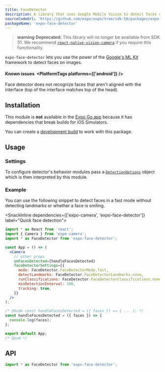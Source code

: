 ```yaml
---
title: FaceDetector
description: A library that uses Google Mobile Vision to detect faces on images.
sourceCodeUrl: 'https://github.com/expo/expo/tree/sdk-50/packages/expo-face-detector'
packageName: 'expo-face-detector'
---
```



> **warning** **Deprecated:** This library will no longer be available from SDK 51. We recommend [`react-native-vision-camera`](https://github.com/mrousavy/react-native-vision-camera) if you require this functionality.

`expo-face-detector` lets you use the power of the [Google's ML Kit](https://developers.google.com/ml-kit/vision/face-detection) framework to detect faces on images.

<PlatformsSection android ios />

#### Known issues&ensp;<PlatformTags platforms={['android']} />

Face detector does not recognize faces that aren't aligned with the interface (top of the interface matches top of the head).

## Installation

This module is **not** available in the [Expo Go app](https://expo.dev/expo-go) because it has dependencies that break builds for iOS Simulators.

You can create a [development build](/develop/development-builds/create-a-build/) to work with this package.

<APIInstallSection />

## Usage

### Settings

To configure detector's behavior modules pass a [`DetectionOptions`](#detectionoptions) object which is then interpreted by this module.

### Example

You can use the following snippet to detect faces in a fast mode without detecting landmarks or whether a face is smiling.

<SnackInline dependencies={['expo-camera', 'expo-face-detector']} label="Quick face detection">

```jsx
import * as React from 'react';
import { Camera } from 'expo-camera';
import * as FaceDetector from 'expo-face-detector';

const App = () => (
  <Camera
    // other props
    onFacesDetected={handleFacesDetected}
    faceDetectorSettings={{
      mode: FaceDetector.FaceDetectorMode.fast,
      detectLandmarks: FaceDetector.FaceDetectorLandmarks.none,
      runClassifications: FaceDetector.FaceDetectorClassifications.none,
      minDetectionInterval: 100,
      tracking: true,
    }}
  />
);

/* @hide const handleFacesDetected = ({ faces }) => { ... }; */
const handleFacesDetected = ({ faces }) => {
  console.log(faces);
};

export default App;
/* @end */
```

</SnackInline>

## API

```js
import * as FaceDetector from 'expo-face-detector';
```

<APISection packageName="expo-face-detector" apiName="FaceDetector" />
